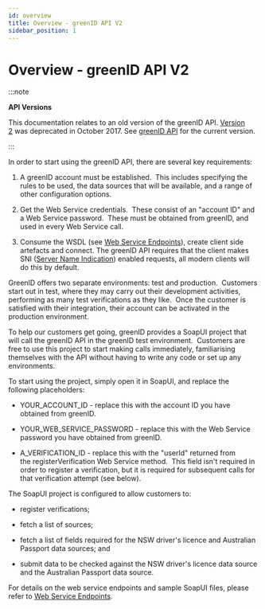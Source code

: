 ```yaml
---
id: overview
title: Overview - greenID API V2
sidebar_position: 1
---
```


# Overview - greenID API V2

:::note

**API Versions**

This documentation relates to an old version of the greenID API. [Version 2](https://vixverify.atlassian.net/wiki/display/GREEN/Version+2+greenID+API) was deprecated in October 2017. See [greenID API](https://vixverify.atlassian.net/wiki/spaces/GREEN/pages/8880212/greenID+API) for the current version.

:::

In order to start using the greenID API, there are several key requirements:

1. A greenID account must be established.  This includes specifying the rules to be used, the data sources that will be available, and a range of other configuration options.

2. Get the Web Service credentials.  These consist of an "account ID" and a Web Service password.  These must be obtained from greenID, and used in every Web Service call.

3. Consume the WSDL (see [Web Service Endpoints](https://vixverify.atlassian.net/wiki/display/GREEN/Web+Service+Endpoints)), create client side artefacts and connect. The greenID API requires that the client makes SNI ([Server Name Indication](https://en.wikipedia.org/wiki/Server_Name_Indication)) enabled requests, all modern clients will do this by default.

GreenID offers two separate environments: test and production.  Customers start out in test, where they may carry out their development activities, performing as many test verifications as they like.  Once the customer is satisfied with their integration, their account can be activated in the production environment.  

To help our customers get going, greenID provides a SoapUI project that will call the greenID API in the greenID test environment.  Customers are free to use this project to start making calls immediately, familiarising themselves with the API without having to write any code or set up any environments.

To start using the project, simply open it in SoapUI, and replace the following placeholders:

- YOUR\_ACCOUNT\_ID - replace this with the account ID you have obtained from greenID.

- YOUR\_WEB\_SERVICE\_PASSWORD - replace this with the Web Service password you have obtained from greenID.

- A\_VERIFICATION\_ID - replace this with the "userId" returned from the registerVerification Web Service method.  This field isn't required in order to register a verification, but it is required for subsequent calls for that verification attempt (see below).

The SoapUI project is configured to allow customers to:

- register verifications;

- fetch a list of sources;

- fetch a list of fields required for the NSW driver's licence and Australian Passport data sources; and

- submit data to be checked against the NSW driver's licence data source and the Australian Passport data source.

For details on the web service endpoints and sample SoapUI files, please refer to [Web Service Endpoints](https://vixverify.atlassian.net/wiki/display/GREEN/Web+Service+Endpoints).
